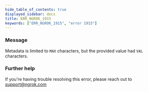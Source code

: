 ```yaml
---
hide_table_of_contents: true
displayed_sidebar: docs
title: ERR_NGROK_1915
keywords: ["ERR_NGROK_1915", "error 1915"]
---
```


### Message

Metadata is limited to `MAX` characters, but the provided value had `VAL` characters.

### Further help

If you're having trouble resolving this error, please reach out to [support@ngrok.com](mailto:support@ngrok.com?subject=Help%20with%20ERR_NGROK_1915)

